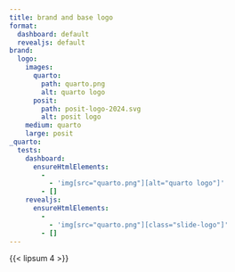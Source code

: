 ```yaml
---
title: brand and base logo
format:
  dashboard: default
  revealjs: default
brand:
  logo:
    images:
      quarto:
        path: quarto.png
        alt: quarto logo
      posit:
        path: posit-logo-2024.svg
        alt: posit logo
    medium: quarto
    large: posit
_quarto:
  tests:
    dashboard:
      ensureHtmlElements:
        -
          - 'img[src="quarto.png"][alt="quarto logo"]'
        - []
    revealjs:
      ensureHtmlElements:
        -
          - 'img[src="quarto.png"][class="slide-logo"]'
        - []
---
```


{{< lipsum 4 >}}